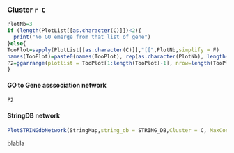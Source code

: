 

### Cluster `r C`

``` r
PlotNb=3
if (length(PlotList[[as.character(C)]])<2){
  print("No GO emerge from that list of gene")
}else{
TooPlot=sapply(PlotList[[as.character(C)]],"[[",PlotNb,simplify = F)
names(TooPlot)=paste0(names(TooPlot), rep(as.character(PlotNb), length(TooPlot)))
P2=ggarrange(plotlist = TooPlot[1:length(TooPlot)-1], nrow=length(TooPlot)-1, align="hv")
}
```


#### GO to Gene asssociation network

```r
P2
```

<!-- <div class='left' style='float:left;text-align:center;width:50%;'> -->

#### StringDB network

``` r
PlotSTRINGdbNetwork(StringMap,string_db = STRING_DB,Cluster = C, MaxConnection = StringConnection)
```


blabla


